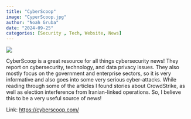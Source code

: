```yaml
---
title: "CyberScoop"
image: "CyperScoop.jpg"
author: "Noah Gruba"
date: "2024-09-25"
categories: [Security , Tech, Website, News]
---
```


![](images/CyberScoop.jpg)

CyberScoop is a great resource for all things cybersecurity news! They report on cybersecurity, technology, and data privacy issues. They also mostly focus on the government and enterprise sectors, so it is very informative and also goes into some very serious cyber-attacks. While reading through some of the articles I found stories about CrowdStrike, as well as election interference from Iranian-linked operations. So, I believe this to be a very useful source of news!

Link: <https://cyberscoop.com/>
